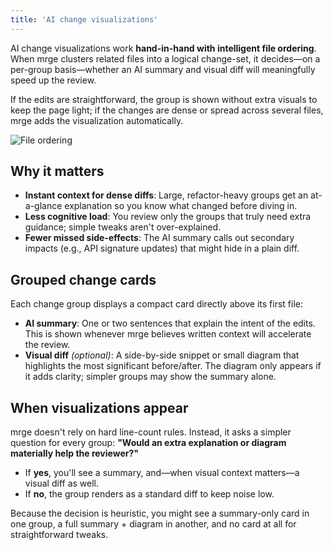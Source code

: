 ```yaml
---
title: 'AI change visualizations'
---
```


AI change visualizations work **hand-in-hand with intelligent file ordering**. When mrge clusters related files into a logical change-set, it decides—on a per-group basis—whether an AI summary and visual diff will meaningfully speed up the review. 

If the edits are straightforward, the group is shown without extra visuals to keep the page light; if the changes are dense or spread across several files, mrge adds the visualization automatically.

<img
  src="/code-review-platform/images/file-ordering.png"
  alt="File ordering"
  className="border border-zinc-800 rounded-lg"
/>


## Why it matters

- **Instant context for dense diffs**: Large, refactor-heavy groups get an at-a-glance explanation so you know what changed before diving in.
- **Less cognitive load**: You review only the groups that truly need extra guidance; simple tweaks aren't over-explained.
- **Fewer missed side-effects**: The AI summary calls out secondary impacts (e.g., API signature updates) that might hide in a plain diff.

## Grouped change cards

Each change group displays a compact card directly above its first file:

- **AI summary**: One or two sentences that explain the intent of the edits. This is shown whenever mrge believes written context will accelerate the review.
- **Visual diff** *(optional)*: A side-by-side snippet or small diagram that highlights the most significant before/after. The diagram only appears if it adds clarity; simpler groups may show the summary alone.

## When visualizations appear

mrge doesn't rely on hard line-count rules. Instead, it asks a simpler question for every group: **"Would an extra explanation or diagram materially help the reviewer?"**

- If **yes**, you'll see a summary, and—when visual context matters—a visual diff as well.
- If **no**, the group renders as a standard diff to keep noise low.

Because the decision is heuristic, you might see a summary-only card in one group, a full summary + diagram in another, and no card at all for straightforward tweaks.
